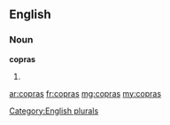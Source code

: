 ==English==

===Noun===
'''copras'''

# {{plural of|[[copra]]}}

[[Category:English plurals]]

[[ar:copras]]
[[fr:copras]]
[[mg:copras]]
[[my:copras]]